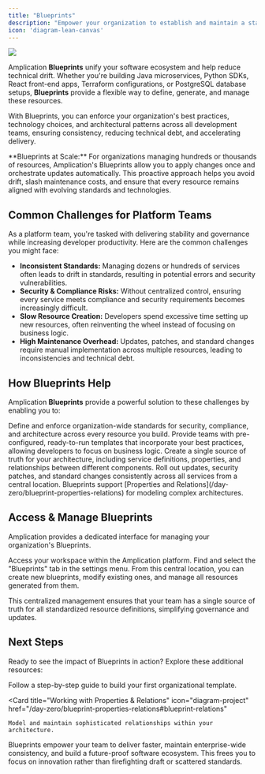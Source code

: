 ```yaml
---
title: "Blueprints"
description: "Empower your organization to establish and maintain a standardized & future-proof software foundation with Blueprints."
icon: 'diagram-lean-canvas'
---
```


<Frame>
  <img src="/images/day-zero/blueprint.png" />
</Frame>

Amplication **Blueprints** unify your software ecosystem and help reduce technical drift.
Whether you're building Java microservices, Python SDKs, React front-end apps, Terraform configurations, or PostgreSQL database setups, **Blueprints** provide a flexible way to define, generate, and manage these resources.

With Blueprints, you can enforce your organization's best practices, technology choices, and architectural patterns across all development teams, ensuring consistency, reducing technical debt, and accelerating delivery.

<Tip>
**Blueprints at Scale:** For organizations managing hundreds or thousands of resources, Amplication's Blueprints allow you to apply changes once and orchestrate updates automatically.
This proactive approach helps you avoid drift, slash maintenance costs, and ensure that every resource remains aligned with evolving standards and technologies.
</Tip>

## Common Challenges for Platform Teams

As a platform team, you're tasked with delivering stability and governance while increasing developer productivity.
Here are the common challenges you might face:

- **Inconsistent Standards:** Managing dozens or hundreds of services often leads to drift in standards, resulting in potential errors and security vulnerabilities.
- **Security & Compliance Risks:** Without centralized control, ensuring every service meets compliance and security requirements becomes increasingly difficult.
- **Slow Resource Creation:** Developers spend excessive time setting up new resources, often reinventing the wheel instead of focusing on business logic.
- **High Maintenance Overhead:** Updates, patches, and standard changes require manual implementation across multiple resources, leading to inconsistencies and technical debt.

## How Blueprints Help

Amplication **Blueprints** provide a powerful solution to these challenges by enabling you to:

<CardGroup cols={2}>
  <Card title="Standardize & Control Your Foundation" icon="shield-check">
    Define and enforce organization-wide standards for security, compliance, and architecture across every resource you build.
  </Card>

  <Card title="Accelerate Development" icon="rocket">
    Provide teams with pre-configured, ready-to-run templates that incorporate your best practices, allowing developers to focus on business logic.
  </Card>

  <Card title="Maintain Consistency" icon="arrows-repeat">
    Create a single source of truth for your architecture, including service definitions, properties, and relationships between different components.
  </Card>

  <Card title="Future-Proof Your Architecture" icon="shield-halved">
    Roll out updates, security patches, and standard changes consistently across all services from a central location.
  </Card>
</CardGroup>

<Note>
Blueprints support [Properties and Relations](/day-zero/blueprint-properties-relations) for modeling complex architectures.
</Note>

## Access & Manage Blueprints

Amplication provides a dedicated interface for managing your organization's Blueprints.

<Steps>
  <Step title="Navigate to Your Amplication Workspace">
    Access your workspace within the Amplication platform.
  </Step>
  <Step title="Select the 'Blueprints' Tab">
    Find and select the "Blueprints" tab in the settings menu.
  </Step>
  <Step title="Create and Manage Blueprints">
    From this central location, you can create new blueprints, modify existing ones, and manage all resources generated from them.
  </Step>
</Steps>

This centralized management ensures that your team has a single source of truth for all standardized resource definitions, simplifying governance and updates.

## Next Steps

Ready to see the impact of Blueprints in action? Explore these additional resources:

<CardGroup cols={2}>
  <Card 
    title="Create Your First Blueprint"
    icon="wand-magic-sparkles" 
    href="/day-zero/blueprint-properties-relations"
  >
    Follow a step-by-step guide to build your first organizational template.
  </Card>

  <Card
    title="Working with Properties & Relations"
    icon="diagram-project"
    href="/day-zero/blueprint-properties-relations#blueprint-relations"
  >
    Model and maintain sophisticated relationships within your architecture.
  </Card>
</CardGroup>

Blueprints empower your team to deliver faster, maintain enterprise-wide consistency, and build a future-proof software ecosystem.
This frees you to focus on innovation rather than firefighting draft or scattered standards.
